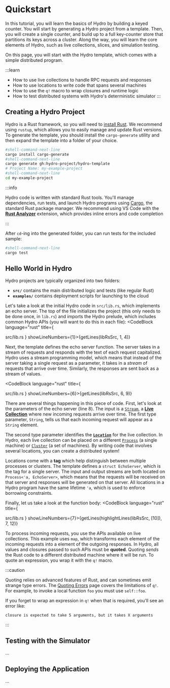 
# Quickstart
In this tutorial, you will learn the basics of Hydro by building a keyed counter. You will start by generating a Hydro project from a template. Then, you will create a single counter, and build up to a full key-counter store that partitions its keys across a cluster. Along the way, you will learn the core elements of Hydro, such as live collections, slices, and simulation testing.

On this page, you will start with the Hydro template, which comes with a simple distributed program.

:::learn
- How to use live collections to handle RPC requests and responses
- How to use locations to write code that spans several machines
- How to use the `q!` macro to wrap closures and runtime logic
- How to test distributed systems with Hydro's deterministic simulator
:::

## Creating a Hydro Project
Hydro is a Rust framework, so you will need to [install Rust](https://www.rust-lang.org/tools/install). We recommend using `rustup`, which allows you to easily manage and update Rust versions. To generate the template, you should install the `cargo-generate` utility and then expand the template into a folder of your choice.

```bash
#shell-command-next-line
cargo install cargo-generate
#shell-command-next-line
cargo generate gh:hydro-project/hydro-template
# Project Name: my-example-project
#shell-command-next-line
cd my-example-project
```

:::info

Hydro code is written with standard Rust tools. You'll manage dependencies, run tests, and launch Hydro programs using [Cargo](https://doc.rust-lang.org/cargo/), the standard Rust package manager.
We recommend using VS Code with the [**Rust Analyzer**](https://marketplace.visualstudio.com/items?itemName=rust-lang.rust-analyzer) extension, which provides inline errors and code completion

:::

After `cd`-ing into the generated folder, you can run tests for the included sample:
```bash
#shell-command-next-line
cargo test
```

## Hello World in Hydro
Hydro projects are typically organized into two folders:
- **`src/`** contains the main distributed logic and tests (like regular Rust)
- **`examples/`** contains deployment scripts for launching to the cloud

Let's take a look at the initial Hydro code in `src/lib.rs`, which implements an echo server. The top of the file initializes the project (this only needs to be done once, in `lib.rs`) and imports the Hydro prelude, which includes common Hydro APIs (you will want to do this in each file):
<CodeBlock language="rust" title={
  <Link href="https://github.com/hydro-project/hydro/tree/main/template/hydro/src/lib.rs">src/lib.rs</Link>
} showLineNumbers={1}>{getLines(libRsSrc, 1, 4)}</CodeBlock>

Next, the template defines the echo server function. The server takes in a stream of requests and responds with the text of each request capitalized. Hydro uses a stream programming model, which means that instead of the server taking a single request as a parameter, it takes in a _stream_ of requests that arrive over time. Similarly, the responses are sent back as a stream of values.

<CodeBlock language="rust" title={
  <Link href="https://github.com/hydro-project/hydro/tree/main/template/hydro/src/lib.rs">src/lib.rs</Link>
} showLineNumbers={6}>{getLines(libRsSrc, 6, 9)}</CodeBlock>

There are several things happening in this piece of code. First, let's look at the parameters of the echo server (line 8). The input is a [`Stream`](../../reference/live-collections/streams.md), a [**Live Collection**](../../reference/live-collections/index.md) where new incoming requests arrive over time. The first type parameter, `String`, tells us that each incoming request will appear as a `String` element.

The second type parameter identifies the [**`Location`**](../../reference/locations/index.md) for the live collection. In Hydro, each live collection can be placed on a different [`Process`](../../reference/locations/processes.md) (a single machine) or [`Cluster`](../../reference/locations/clusters.md) (a set of machines). By writing code that involves several locations, you can create a distributed system!

Locations come with a **tag** which help distinguish between multiple processes or clusters. The template defines a `struct EchoServer`, which is the tag for a single server. The input and output streams are both located on `Process<'a, EchoServer>`, which means that the requests will be received on that server and responses will be generated on that server. All locations in a Hydro program have the same lifetime `'a`, which is used to enforce borrowing constraints.

Finally, let us take a look at the function body:
<CodeBlock language="rust" title={
  <Link href="https://github.com/hydro-project/hydro/tree/main/template/hydro/src/lib.rs">src/lib.rs</Link>
} showLineNumbers={7}>{getLines(highlightLines(libRsSrc, [10]), 7, 12)}</CodeBlock>

To process incoming requests, you use the APIs available on live collections. This example uses `map`, which transforms each element of the incoming requests into a element of the outgoing responses. In Hydro, all values and closures passed to such APIs must be **quoted**. Quoting _sends_ the Rust code to a different distributed machine where it will be run. To quote an expression, you wrap it with the `q!` macro.

:::caution

Quoting relies on advanced features of Rust, and can sometimes emit strange type errors. The [Quoting Errors](../../reference/stageleft/errors.mdx) page covers the limitations of `q!`. For example, to invoke a local function `foo` you must use `self::foo`.

If you forget to wrap an expression in `q!` when that is required, you'll see an error like:
```text
closure is expected to take 5 arguments, but it takes X arguments
```

:::

## Testing with the Simulator
...

## Deploying the Application
...
